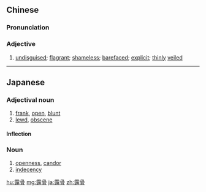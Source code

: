 ==Chinese==
{{zh-forms}}

===Pronunciation===
{{zh-pron
|m=lùgǔ
|c=lou6 gwat1
|mn=lō͘-kut
|cat=a
}}

===Adjective===
{{zh-adj}}

# [[undisguised]]; [[flagrant]]; [[shameless]]; [[barefaced]]; [[explicit]]; [[thinly]] [[veiled]]

----

==Japanese==
{{ja-kanjitab|ろ|こつ|yomi=on}}

===Adjectival noun===
{{ja-adj|infl=na|ろこつ}}

# [[frank]], [[open]], [[blunt]]
# [[lewd]], [[obscene]]

====Inflection====
{{ja-na|ろこつ}}

===Noun===
{{ja-noun|ろこつ}}

# [[openness]], [[candor]]
# [[indecency]]

[[hu:露骨]]
[[mg:露骨]]
[[ja:露骨]]
[[zh:露骨]]